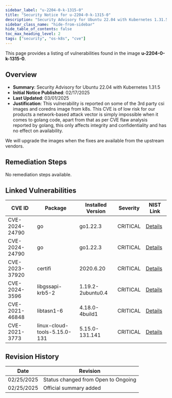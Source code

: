 ```yaml
---
sidebar_label: "u-2204-0-k-1315-0"
title: "Security Notice for u-2204-0-k-1315-0"
description: "Security Advisory for Ubuntu 22.04 with Kubernetes 1.31.5"
sidebar_class_name: "hide-from-sidebar"
hide_table_of_contents: false
toc_max_heading_level: 2
tags: ["security", "os-k8s", "cve"]
---
```


This page provides a listing of vulnerabilities found in the image **u-2204-0-k-1315-0**.

## Overview

- **Summary**: Security Advisory for Ubuntu 22.04 with Kubernetes 1.31.5
- **Initial Notice Published**: 02/17/2025
- **Last Updated**: 03/01/2025
- **Justification**: This vulnerability is reported on some of the 3rd party csi images and coredns image from k8s. This
  CVE is of low risk for our products a network-based attack vector is simply impossible when it comes to golang code,
  apart from that as per CVE flaw analysis reported by golang, this only affects integrity and confidentiality and has
  no effect on availability.

We will upgrade the images when the fixes are available from the upstream vendors.

## Remediation Steps

No remediation steps available.

## Linked Vulnerabilities

<div class="auto-generated-table">

| CVE ID         | Package                      | Installed Version | Severity | NIST Link                                                  |
| -------------- | ---------------------------- | ----------------- | -------- | ---------------------------------------------------------- |
| CVE-2024-24790 | go                           | go1.22.3          | CRITICAL | [Details](https://nvd.nist.gov/vuln/detail/CVE-2024-24790) |
| CVE-2024-24790 | go                           | go1.22.3          | CRITICAL | [Details](https://nvd.nist.gov/vuln/detail/CVE-2024-24790) |
| CVE-2023-37920 | certifi                      | 2020.6.20         | CRITICAL | [Details](https://nvd.nist.gov/vuln/detail/CVE-2023-37920) |
| CVE-2024-3596  | libgssapi-krb5-2             | 1.19.2-2ubuntu0.4 | CRITICAL | [Details](https://nvd.nist.gov/vuln/detail/CVE-2024-3596)  |
| CVE-2021-46848 | libtasn1-6                   | 4.18.0-4build1    | CRITICAL | [Details](https://nvd.nist.gov/vuln/detail/CVE-2021-46848) |
| CVE-2021-3773  | linux-cloud-tools-5.15.0-131 | 5.15.0-131.141    | CRITICAL | [Details](https://nvd.nist.gov/vuln/detail/CVE-2021-3773)  |

</div>

## Revision History

| Date       | Revision                            |
| ---------- | ----------------------------------- |
| 02/25/2025 | Status changed from Open to Ongoing |
| 02/25/2025 | Official summary added              |
